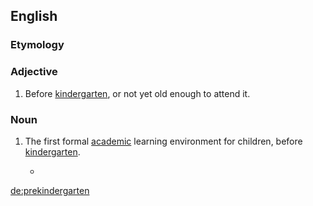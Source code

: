 ==English==

===Etymology===
{{prefix|pre|kindergarten|lang=en}}

===Adjective===
{{en-adj|-}}

# Before [[kindergarten]], or not yet old enough to attend it.

===Noun===
{{en-noun}}

# {{label|en|US}} The first formal [[academic]] learning environment for children, before [[kindergarten]].
#* {{quote-news|year=2008|date=June 6|author=Jennifer Medina|title=Parents Find Frustration With Process at Schools|work=New York Times|url=http://www.nytimes.com/2008/06/06/education/06schools.html
|passage=This year, Schools Chancellor Joel I. Klein has streamlined and centralized the dizzying array of admission procedures for the city’s '''prekindergartens''' and middle schools.}}

[[de:prekindergarten]]